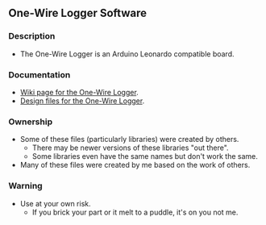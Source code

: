 == One-Wire Logger Software ==

=== Description ===
*The One-Wire Logger is an Arduino Leonardo compatible board.

=== Documentation ===

*[http://land-boards.com/wiki/index.php?title=GVS-32U4 Wiki page for the One-Wire Logger].
*[https://github.com/douggilliland/DougsPCBDesigns/tree/master/GVS-32U4 Design files for the One-Wire Logger].

=== Ownership ===

* Some of these files (particularly libraries) were created by others.
** There may be newer versions of these libraries "out there".
** Some libraries even have the same names but don't work the same.
* Many of these files were created by me based on the work of others.

=== Warning ===

* Use at your own risk.
** If you brick your part or it melt to a puddle, it's on you not me.
